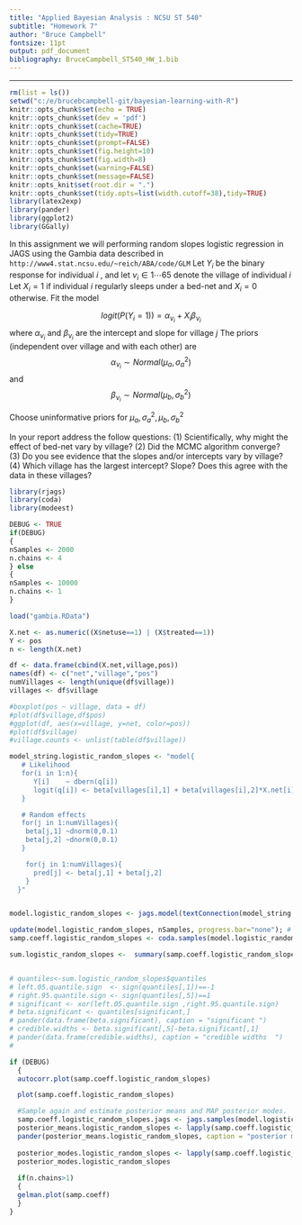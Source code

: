 ```yaml
---
title: "Applied Bayesian Analysis : NCSU ST 540"
subtitle: "Homework 7"
author: "Bruce Campbell"
fontsize: 11pt
output: pdf_document
bibliography: BruceCampbell_ST540_HW_1.bib
---
```


---
```r
rm(list = ls())
setwd("c:/e/brucebcampbell-git/bayesian-learning-with-R")
knitr::opts_chunk$set(echo = TRUE)
knitr::opts_chunk$set(dev = 'pdf')
knitr::opts_chunk$set(cache=TRUE)
knitr::opts_chunk$set(tidy=TRUE)
knitr::opts_chunk$set(prompt=FALSE)
knitr::opts_chunk$set(fig.height=10)
knitr::opts_chunk$set(fig.width=8)
knitr::opts_chunk$set(warning=FALSE)
knitr::opts_chunk$set(message=FALSE)
knitr::opts_knit$set(root.dir = ".")
knitr::opts_chunk$set(tidy.opts=list(width.cutoff=38),tidy=TRUE)
library(latex2exp)   
library(pander)
library(ggplot2)
library(GGally)
```

In this assignment we will performing random slopes logistic regression in JAGS using the Gambia
data described in ```http://www4.stat.ncsu.edu/~reich/ABA/code/GLM```
Let $Y_i$ be the binary response for individual $i$ , and let $\nu_i \in {1 \cdots 65}$ denote the village of individual $i$ Let $X_i = 1$ if individual $i$ regularly sleeps under a bed-net and $X_i = 0$ otherwise. Fit the model

$$logit(P(Y_i=1)) = \alpha_{\nu_i} + X_i \beta_{\nu_i}$$
where $\alpha_{\nu_i}$ and $\beta_{\nu_i}$ are the intercept and slope for village $j$
The priors (independent over village and with each other) are 
$$\alpha_{\nu_i} \sim Normal(\mu_a,\sigma_a^2)$$
and
$$\beta_{\nu_i}  \sim Normal(\mu_b,\sigma_b^2)$$

Choose uninformative priors for $\mu_a,\sigma_a^2,\mu_b,\sigma_b^2$

In your report address the follow questions:
(1) Scientifically, why might the effect of bed-net vary by village?
(2) Did the MCMC algorithm converge?
(3) Do you see evidence that the slopes and/or intercepts vary by village?
(4) Which village has the largest intercept? Slope? Does this agree with the data in these
villages?


```r
library(rjags)
library(coda)
library(modeest)

DEBUG <- TRUE
if(DEBUG)
{
nSamples <- 2000
n.chains <- 4
} else
{
nSamples <- 10000
n.chains <- 1
}

load("gambia.RData")

X.net <- as.numeric((X$netuse==1) | (X$treated==1))
Y <- pos
n <- length(X.net)

df <- data.frame(cbind(X.net,village,pos))
names(df) <- c("net","village","pos")
numVillages <- length(unique(df$village))
villages <- df$village

#boxplot(pos ~ village, data = df)
#plot(df$village,df$pos)
#ggplot(df, aes(x=village, y=net, color=pos))
#plot(df$village)
#village.counts <- unlist(table(df$village))

model_string.logistic_random_slopes <- "model{
   # Likelihood
   for(i in 1:n){
      Y[i]    ~ dbern(q[i])
      logit(q[i]) <- beta[villages[i],1] + beta[villages[i],2]*X.net[i]
   }

   # Random effects
   for(j in 1:numVillages){
    beta[j,1] ~dnorm(0,0.1)  
    beta[j,2] ~dnorm(0,0.1)
   }

    for(j in 1:numVillages){
      pred[j] <- beta[j,1] + beta[j,2]
    }
  }"


model.logistic_random_slopes <- jags.model(textConnection(model_string.logistic_random_slopes), data = list(Y=Y,X.net=X.net,n=n,numVillages=numVillages,villages=villages),n.chains = n.chains)## Compiling model graph

update(model.logistic_random_slopes, nSamples, progress.bar="none"); # Burnin
samp.coeff.logistic_random_slopes <- coda.samples(model.logistic_random_slopes, variable.names=c("beta"),n.iter=2*nSamples) 

sum.logistic_random_slopes <-  summary(samp.coeff.logistic_random_slopes)


# quantiles<-sum.logistic_random_slopes$quantiles
# left.05.quantile.sign  <- sign(quantiles[,1])==-1
# right.95.quantile.sign <- sign(quantiles[,5])==1
# significant <- xor(left.05.quantile.sign ,right.95.quantile.sign)
# beta.significant <- quantiles[significant,]
# pander(data.frame(beta.significant), caption = "significant ")
# credible.widths <- beta.significant[,5]-beta.significant[,1]
# pander(data.frame(credible.widths), caption = "credible widths  ")
# 

if (DEBUG) 
  {
  autocorr.plot(samp.coeff.logistic_random_slopes)

  plot(samp.coeff.logistic_random_slopes)

  #Sample again and estimate posterior means and MAP posterior modes.
  samp.coeff.logistic_random_slopes.jags <- jags.samples(model.logistic_random_slopes, variable.names = c("intercept","beta"), n.iter = nSamples, progress.bar = "none")
  posterior_means.logistic_random_slopes <- lapply(samp.coeff.logistic_random_slopes.jags, apply, 1, "mean")
  pander(posterior_means.logistic_random_slopes, caption = "posterior means second sample")
  
  posterior_modes.logistic_random_slopes <- lapply(samp.coeff.logistic_random_slopes.jags, apply, 1, "mlv")
  posterior_modes.logistic_random_slopes
  
  if(n.chains>1)
  {
  gelman.plot(samp.coeff)
  }
}

```

